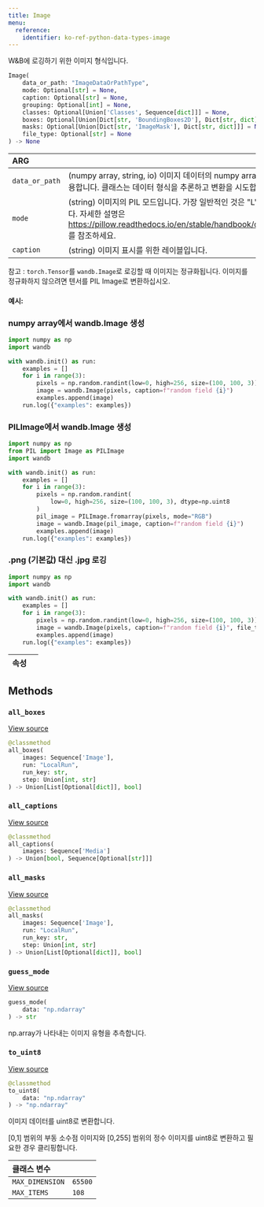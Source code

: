 ```yaml
---
title: Image
menu:
  reference:
    identifier: ko-ref-python-data-types-image
---
```


<Card title="View the source code" href="https://www.github.com/wandb/wandb/tree/637bddf198525810add5804059001b1b319d6ad1/wandb/sdk/data_types/image.py#L65-L689" icon="github"/>

W\&B에 로깅하기 위한 이미지 형식입니다.

```python
Image(
    data_or_path: "ImageDataOrPathType",
    mode: Optional[str] = None,
    caption: Optional[str] = None,
    grouping: Optional[int] = None,
    classes: Optional[Union['Classes', Sequence[dict]]] = None,
    boxes: Optional[Union[Dict[str, 'BoundingBoxes2D'], Dict[str, dict]]] = None,
    masks: Optional[Union[Dict[str, 'ImageMask'], Dict[str, dict]]] = None,
    file_type: Optional[str] = None
) -> None
```

| ARG |  |
| :--- | :--- |
|  `data_or_path` |  (numpy array, string, io) 이미지 데이터의 numpy array 또는 PIL 이미지를 허용합니다. 클래스는 데이터 형식을 추론하고 변환을 시도합니다. |
|  `mode` |  (string) 이미지의 PIL 모드입니다. 가장 일반적인 것은 "L", "RGB", "RGBA"입니다. 자세한 설명은 https://pillow.readthedocs.io/en/stable/handbook/concepts.html#modes 를 참조하세요. |
|  `caption` |  (string) 이미지 표시를 위한 레이블입니다. |

참고 : `torch.Tensor`를 `wandb.Image`로 로깅할 때 이미지는 정규화됩니다. 이미지를 정규화하지 않으려면 텐서를 PIL Image로 변환하십시오.

#### 예시:

### numpy array에서 wandb.Image 생성

```python
import numpy as np
import wandb

with wandb.init() as run:
    examples = []
    for i in range(3):
        pixels = np.random.randint(low=0, high=256, size=(100, 100, 3))
        image = wandb.Image(pixels, caption=f"random field {i}")
        examples.append(image)
    run.log({"examples": examples})
```

### PILImage에서 wandb.Image 생성

```python
import numpy as np
from PIL import Image as PILImage
import wandb

with wandb.init() as run:
    examples = []
    for i in range(3):
        pixels = np.random.randint(
            low=0, high=256, size=(100, 100, 3), dtype=np.uint8
        )
        pil_image = PILImage.fromarray(pixels, mode="RGB")
        image = wandb.Image(pil_image, caption=f"random field {i}")
        examples.append(image)
    run.log({"examples": examples})
```

### .png (기본값) 대신 .jpg 로깅

```python
import numpy as np
import wandb

with wandb.init() as run:
    examples = []
    for i in range(3):
        pixels = np.random.randint(low=0, high=256, size=(100, 100, 3))
        image = wandb.Image(pixels, caption=f"random field {i}", file_type="jpg")
        examples.append(image)
    run.log({"examples": examples})
```

| 속성 |  |
| :--- | :--- |

## Methods

### `all_boxes`

[View source](https://www.github.com/wandb/wandb/tree/637bddf198525810add5804059001b1b319d6ad1/wandb/sdk/data_types/image.py#L610-L631)

```python
@classmethod
all_boxes(
    images: Sequence['Image'],
    run: "LocalRun",
    run_key: str,
    step: Union[int, str]
) -> Union[List[Optional[dict]], bool]
```

### `all_captions`

[View source](https://www.github.com/wandb/wandb/tree/637bddf198525810add5804059001b1b319d6ad1/wandb/sdk/data_types/image.py#L633-L637)

```python
@classmethod
all_captions(
    images: Sequence['Media']
) -> Union[bool, Sequence[Optional[str]]]
```

### `all_masks`

[View source](https://www.github.com/wandb/wandb/tree/637bddf198525810add5804059001b1b319d6ad1/wandb/sdk/data_types/image.py#L587-L608)

```python
@classmethod
all_masks(
    images: Sequence['Image'],
    run: "LocalRun",
    run_key: str,
    step: Union[int, str]
) -> Union[List[Optional[dict]], bool]
```

### `guess_mode`

[View source](https://www.github.com/wandb/wandb/tree/637bddf198525810add5804059001b1b319d6ad1/wandb/sdk/data_types/image.py#L474-L486)

```python
guess_mode(
    data: "np.ndarray"
) -> str
```

np.array가 나타내는 이미지 유형을 추측합니다.

### `to_uint8`

[View source](https://www.github.com/wandb/wandb/tree/637bddf198525810add5804059001b1b319d6ad1/wandb/sdk/data_types/image.py#L488-L511)

```python
@classmethod
to_uint8(
    data: "np.ndarray"
) -> "np.ndarray"
```

이미지 데이터를 uint8로 변환합니다.

[0,1] 범위의 부동 소수점 이미지와 [0,255] 범위의 정수 이미지를 uint8로 변환하고 필요한 경우 클리핑합니다.

| 클래스 변수 |  |
| :--- | :--- |
|  `MAX_DIMENSION`<a id="MAX_DIMENSION"></a> |  `65500` |
|  `MAX_ITEMS`<a id="MAX_ITEMS"></a> |  `108` |
